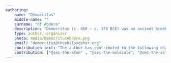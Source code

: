 ```yaml
---
authoring:
    name: "Democritus"
    middle-name: ""
    surname: "of Abdera"
    description: "Democritus (c. 460 – c. 370 BCE) was an ancient Greek pre-Socratic philosopher from Abdera, Thrace. He is best known for developing the atomic theory of the universe, proposing that all matter is composed of indivisible elements called atoms moving through the void. Often referred to as the 'Laughing Philosopher' for his emphasis on cheerfulness and a good life, Democritus wrote extensively on natural philosophy, mathematics, ethics, and cosmology, influencing later thinkers including Epicurus and, indirectly, modern science."
    type: author, organizer
    photo: media/DemocritusAbdera.png
    email: "democritus@thephilosopher.org"
    contribution-text: "The author has contributed to the following chapters:"
    contribution: ["@sec-the-atom" , "@sec-the-molecule", "@sec-the-solar-system"]
---
```


<!-- Contents generated by ChatGPT -->